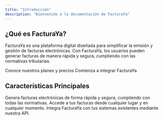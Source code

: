```yaml
---
title: "Introducción"
description: "Bienvenido a la documentación de FacturaYa"
---
```


## ¿Qué es FacturaYa?

FacturaYa es una plataforma digital diseñada para simplificar la emisión y gestión de facturas electrónicas. Con FacturaYa, los usuarios pueden generar facturas de manera rápida y segura, cumpliendo con las normativas tributarias.

<CardGroup>
  <Card title="Precios" icon="money-bill" href="/pricing">
    Conoce nuestros planes y precios
  </Card>
  <Card title="API Reference" icon="code" href="/api-reference/authentication">
    Comienza a integrar FacturaYa
  </Card>
</CardGroup>

## Características Principales

<AccordionGroup>
  <Accordion icon="receipt" title="Facturación Electrónica">
    Genera facturas electrónicas de forma rápida y segura, cumpliendo con todas
    las normativas.
  </Accordion>
  <Accordion icon="cloud" title="Almacenamiento en la Nube">
    Accede a tus facturas desde cualquier lugar y en cualquier momento.
  </Accordion>
  <Accordion icon="code" title="API Robusta">
    Integra FacturaYa con tus sistemas existentes mediante nuestra API.
  </Accordion>
</AccordionGroup>
